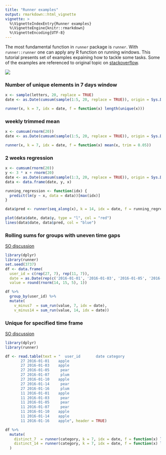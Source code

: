 ```yaml
---
title: "Runner examples"
output: rmarkdown::html_vignette
vignette: >
  %\VignetteIndexEntry{Runner examples}
  %\VignetteEngine{knitr::rmarkdown}
  %\VignetteEncoding{UTF-8}
---
```


The most fundamental function in `runner` package is `runner`. With `runner::runner` one can apply any R function on running windows.
This tutorial presents set of examples expaining how to tackle some tasks. Some of the examples are referenced to original topic on [stackoverflow](www.stackoverflow.com).  

![](images/using_runner.png)

### Number of unique elements in 7 days window

```r
x <- sample(letters, 20, replace = TRUE)
date <- as.Date(cumsum(sample(1:5, 20, replace = TRUE)), origin = Sys.Date()) # unequaly spaced time series

runner(x, k = 7, idx = date, f = function(x) length(unique(x)))
```

### weekly trimmed mean

```r
x <- cumsum(rnorm(20))
date <- as.Date(cumsum(sample(1:5, 20, replace = TRUE)), origin = Sys.Date()) # unequaly spaced time series

runner(x, k = 7, idx = date, f = function(x) mean(x, trim = 0.05))
```

### 2 weeks regression

```r
x <- cumsum(rnorm(20))
y <- 3 * x + rnorm(20)
date <- as.Date(cumsum(sample(1:3, 20, replace = TRUE)), origin = Sys.Date()) # unequaly spaced time series
data <- data.frame(date, y, x)

running_regression <- function(idx) {
  predict(lm(y ~ x, data = data))[max(idx)]
}

data$pred <- runner(seq_along(x), k = 14, idx = date, f = running_regression)

plot(data$date, data$y, type = "l", col = "red")
lines(data$date, data$pred, col = "blue")
```


### Rolling sums for groups with uneven time gaps

[SO discussion](https://stackoverflow.com/a/58167952/3495076)

```r
library(dplyr)
library(runner)
set.seed(3737)
df <- data.frame(
  user_id = c(rep(27, 7), rep(11, 7)),
  date = as.Date(rep(c('2016-01-01', '2016-01-03', '2016-01-05', '2016-01-07', '2016-01-10', '2016-01-14', '2016-01-16'), 2)),
  value = round(rnorm(14, 15, 5), 1))

df %>%
  group_by(user_id) %>%
  mutate(
    v_minus7  = sum_run(value, 7, idx = date),
    v_minus14 = sum_run(value, 14, idx = date))
```


### Unique for specified time frame

[SO discussion](https://stackoverflow.com/questions/41693081/)

```r
library(dplyr)
library(runner)

df <- read.table(text = "  user_id       date category
       27 2016-01-01    apple
       27 2016-01-03    apple
       27 2016-01-05     pear
       27 2016-01-07     plum
       27 2016-01-10    apple
       27 2016-01-14     pear
       27 2016-01-16     plum
       11 2016-01-01    apple
       11 2016-01-03     pear
       11 2016-01-05     pear
       11 2016-01-07     pear
       11 2016-01-10    apple
       11 2016-01-14    apple
       11 2016-01-16    apple", header = TRUE)

df %>%
  mutate(
    distinct_7  = runner(category, k = 7, idx = date, f = function(x) length(unique(x))),
    distinct_14 = runner(category, k = 7, idx = date, f = function(x) length(unique(x)))
  )
```



